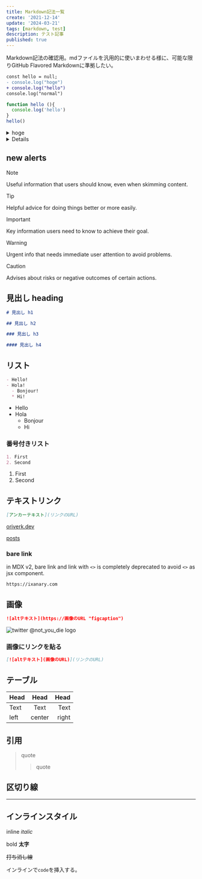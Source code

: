 ```yaml
---
title: Markdown記法一覧
create: '2021-12-14'
update: '2024-03-21'
tags: [markdown, test]
description: テスト記事
published: true
---
```

Markdown記法の確認用。mdファイルを汎用的に使いまわせる様に、可能な限りGitHub Flavored Markdownに準拠したい。

```diff javascript
const hello = null;
- console.log("hoge")
+ console.log("hello")
console.log("normal")
```

```js title=index.js {1}
function hello (){
  console.log('hello')
}
hello()
```

<details>
<summary>hoge</summary>

```ts:index.ts
function sayHello(name: string){
  console.log(`hello, ${name}`);
}
```

</details>

<details>

ja-nn

</details>

## new alerts

> [!NOTE]
> Useful information that users should know, even when skimming content.

> [!TIP]
> Helpful advice for doing things better or more easily.

> [!IMPORTANT]
> Key information users need to know to achieve their goal.

> [!WARNING]
> Urgent info that needs immediate user attention to avoid problems.

> [!CAUTION]
> Advises about risks or negative outcomes of certain actions.



## 見出し heading

```md
# 見出し h1

## 見出し h2

### 見出し h3

#### 見出し h4
```

## リスト

```md
- Hello!
- Hola!
  - Bonjour!
  * Hi!
```

- Hello
- Hola
  - Bonjour
  - Hi

### 番号付きリスト

```md
1. First
2. Second
```

1. First
2. Second

## テキストリンク

```md
[アンカーテキスト](リンクのURL)
```

[oriverk.dev](https://oriverk.dev)

[posts](/posts)

### bare link

in MDX v2, bare link and link with `<>` is completely deprecated to avoid `<>` as jsx component.

```plaintext
https://ixanary.com
```

## 画像

```md
![altテキスト](https://画像のURL "figcaption")
```

![twitter @not_you_die logo](https://i.imgur.com/i2pY2j6.png "twitter @not_you_die")

### 画像にリンクを貼る

```md
[![altテキスト](画像のURL)](リンクのURL)
```

## テーブル


| Head |  Head  |  Head |
| :----- | :------: | ------: |
| Text |  Text  |  Text |
| left | center | right |

## 引用

> quote
>
>> quote
>>

## 区切り線

---

## インラインスタイル

inline _italic_

bold **太字**

~~打ち消し線~~

インラインで`code`を挿入する。

